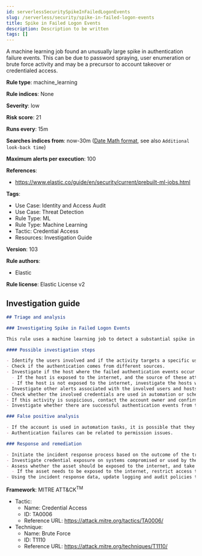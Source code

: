 ```yaml
---
id: serverlessSecuritySpikeInFailedLogonEvents
slug: /serverless/security/spike-in-failed-logon-events
title: Spike in Failed Logon Events
description: Description to be written
tags: []
---
```


<div id="spike-in-failed-logon-events"></div>

A machine learning job found an unusually large spike in authentication failure events. This can be due to password spraying, user enumeration or brute force activity and may be a precursor to account takeover or credentialed access.

**Rule type**: machine_learning

**Rule indices**: None

**Severity**: low

**Risk score**: 21

**Runs every**: 15m

**Searches indices from**: now-30m ([Date Math format](((ref))/common-options.html#date-math), see also <DocLink id="serverlessSecurityRulesUiCreate" section="set-the-rules-schedule">`Additional look-back time`</DocLink>)

**Maximum alerts per execution**: 100

**References**: 

* https://www.elastic.co/guide/en/security/current/prebuilt-ml-jobs.html

**Tags**: 

* Use Case: Identity and Access Audit
* Use Case: Threat Detection
* Rule Type: ML
* Rule Type: Machine Learning
* Tactic: Credential Access
* Resources: Investigation Guide

**Version**: 103

**Rule authors**: 

* Elastic

**Rule license**: Elastic License v2

## Investigation guide

```markdown
## Triage and analysis

### Investigating Spike in Failed Logon Events

This rule uses a machine learning job to detect a substantial spike in failed authentication events. This could indicate attempts to enumerate users, password spraying, brute force, etc.

#### Possible investigation steps

- Identify the users involved and if the activity targets a specific user or a set of users.
- Check if the authentication comes from different sources.
- Investigate if the host where the failed authentication events occur is exposed to the internet.
  - If the host is exposed to the internet, and the source of these attempts is external, the activity can be related to bot activity and possibly not directed at your organization.
  - If the host is not exposed to the internet, investigate the hosts where the authentication attempts are coming from, as this can indicate that they are compromised and the attacker is trying to move laterally.
- Investigate other alerts associated with the involved users and hosts during the past 48 hours.
- Check whether the involved credentials are used in automation or scheduled tasks.
- If this activity is suspicious, contact the account owner and confirm whether they are aware of it.
- Investigate whether there are successful authentication events from the involved sources. This could indicate a successful brute force or password spraying attack.

### False positive analysis

- If the account is used in automation tasks, it is possible that they are using expired credentials, causing a spike in authentication failures.
- Authentication failures can be related to permission issues.

### Response and remediation

- Initiate the incident response process based on the outcome of the triage.
- Investigate credential exposure on systems compromised or used by the attacker to ensure all compromised accounts are identified. Reset passwords for these accounts and other potentially compromised credentials, such as email, business systems, and web services.
- Assess whether the asset should be exposed to the internet, and take action to reduce your attack surface.
  - If the asset needs to be exposed to the internet, restrict access to remote login services to specific IPs.
- Using the incident response data, update logging and audit policies to improve the mean time to detect (MTTD) and the mean time to respond (MTTR).

```

**Framework**: MITRE ATT&CK<sup>TM</sup>

* Tactic:
    * Name: Credential Access
    * ID: TA0006
    * Reference URL: https://attack.mitre.org/tactics/TA0006/
* Technique:
    * Name: Brute Force
    * ID: T1110
    * Reference URL: https://attack.mitre.org/techniques/T1110/

